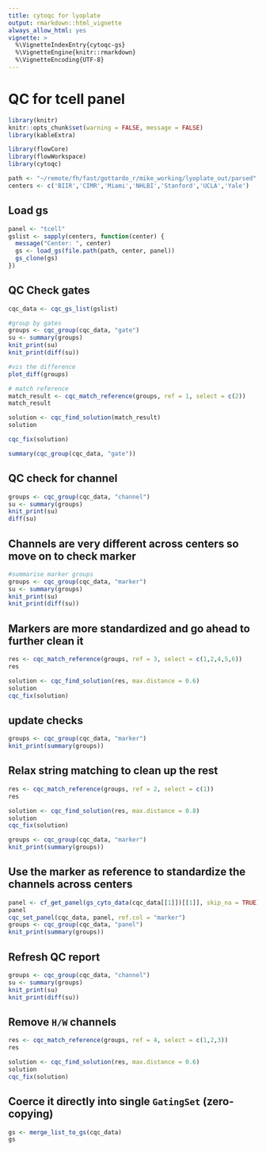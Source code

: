 ```yaml
---
title: cytoqc for lyoplate
output: rmarkdown::html_vignette
always_allow_html: yes
vignette: >
  %\VignetteIndexEntry{cytoqc-gs}
  %\VignetteEngine{knitr::rmarkdown}
  %\VignetteEncoding{UTF-8}
---
```

# QC for tcell panel


```r
library(knitr)
knitr::opts_chunk$set(warning = FALSE, message = FALSE)
library(kableExtra)
```


```r
library(flowCore)
library(flowWorkspace)
library(cytoqc)
```
```r
path <- "~/remote/fh/fast/gottardo_r/mike_working/lyoplate_out/parsed"
centers <- c('BIIR','CIMR','Miami','NHLBI','Stanford','UCLA','Yale')
```

## Load gs
```r
panel <- "tcell"
gslist <- sapply(centers, function(center) {
  message("Center: ", center)
  gs <- load_gs(file.path(path, center, panel))
  gs_clone(gs)
})

```

## QC Check gates
```r
cqc_data <- cqc_gs_list(gslist)

#group by gates
groups <- cqc_group(cqc_data, "gate")
su <- summary(groups)
knit_print(su)
knit_print(diff(su))

#vis the difference
plot_diff(groups)

# match reference
match_result <- cqc_match_reference(groups, ref = 1, select = c(2))
match_result

solution <- cqc_find_solution(match_result)
solution

cqc_fix(solution)

summary(cqc_group(cqc_data, "gate"))
```
## QC check for channel
```r
groups <- cqc_group(cqc_data, "channel")
su <- summary(groups)
knit_print(su)
diff(su)
```


## Channels are very different across centers so move on to check marker
```r
#summarise marker groups
groups <- cqc_group(cqc_data, "marker")
su <- summary(groups)
knit_print(su)
knit_print(diff(su))
```

## Markers are more standardized and go ahead to further clean it
```r
res <- cqc_match_reference(groups, ref = 3, select = c(1,2,4,5,6)) 
res

solution <- cqc_find_solution(res, max.distance = 0.6)
solution
cqc_fix(solution)

```
## update checks
```r
groups <- cqc_group(cqc_data, "marker")
knit_print(summary(groups))

```

## Relax string matching to clean up the rest
```r
res <- cqc_match_reference(groups, ref = 2, select = c(1)) 
res

solution <- cqc_find_solution(res, max.distance = 0.8)
solution
cqc_fix(solution)

groups <- cqc_group(cqc_data, "marker")
knit_print(summary(groups))
```

## Use the marker as reference to standardize the channels across centers
```r
panel <- cf_get_panel(gs_cyto_data(cqc_data[[1]])[[1]], skip_na = TRUE)
panel
cqc_set_panel(cqc_data, panel, ref.col = "marker")
groups <- cqc_group(cqc_data, "panel")
knit_print(summary(groups))
```

## Refresh QC report 
```r
groups <- cqc_group(cqc_data, "channel")
su <- summary(groups)
knit_print(su)
knit_print(diff(su))

```

## Remove `H/W` channels
```r
res <- cqc_match_reference(groups, ref = 4, select = c(1,2,3)) 
res

solution <- cqc_find_solution(res, max.distance = 0.6)
solution
cqc_fix(solution)
```

## Coerce it directly into single `GatingSet` (zero-copying)
```r
gs <- merge_list_to_gs(cqc_data)
gs
```


